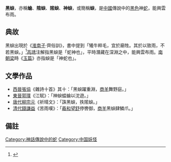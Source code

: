 '''黑蜧'''，亦稱'''蜦'''、'''陰蜧'''、'''隂蜧'''、'''神蜧'''，或簡稱'''蜧'''，是[[中國|中國]]傳說中的[[黑色|黑色]]神[[蛇|蛇]]，能興雲布雨。

==典故==
黑蜧出現於《[[淮南子|淮南子]]·齊俗訓》，書中提到「犧牛粹毛，宜於廟牲。其於以致雨，不若黑蜧。」<ref>{{Cite web |url=http://lib.jmu.edu.cn/departments2/magazine/philosophyol/chh14.htm |title=集美大學圖書館《淮南子》原文〈齊俗訓〉 |accessdate=2011-11-11 |archive-date=2010-12-25 |archive-url=https://web.archive.org/web/20101225063454/http://lib.jmu.edu.cn/departments2/magazine/philosophyol/chh14.htm |dead-url=no }}</ref>[[高誘|高誘]]注解指黑蜧是「蛇神也」，平時潛藏在深淵之中，能興雲布雨。[[南朝梁|南朝梁]]時《[[玉篇|玉篇]]》亦指蜧是「神蛇也」。

==文學作品==
*[[西晉|西晉]][[張協|張協]]《雜詩十首》其十：「黑蜧躍重淵，[[商羊|商羊]]舞野庭。」
*[[東晉|東晉]][[郭璞|郭璞]]《江賦》：「神蜧蝹蜦以沈遊。」
*[[唐代|唐代]][[柳宗元|柳宗元]]《祈晴文》：「誅黑蜧，抶隂蜧。」
*[[清代|清代]][[錢謙益|錢謙益]]《苦雨嘆》：「[[羲和|羲和]][[望舒|望舒]]停轡御，[[商羊|商羊]]黑蜧肆鱗爪。」

==備註==
{{reflist}}

[[Category:神話傳說中的蛇|Category:神話傳說中的蛇]]
[[Category:中国妖怪|Category:中国妖怪]]